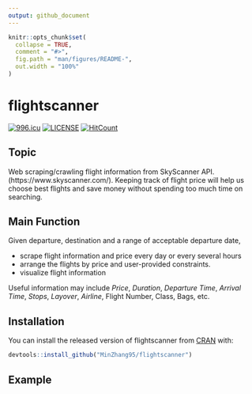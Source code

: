 ```yaml
---
output: github_document
---
```


```r
knitr::opts_chunk$set(
  collapse = TRUE,
  comment = "#>",
  fig.path = "man/figures/README-",
  out.width = "100%"
)
```
# flightscanner
[![996.icu](https://img.shields.io/badge/link-996.icu-red.svg)](https://996.icu)
[![LICENSE](https://img.shields.io/badge/license-Anti%20996-blue.svg)](https://github.com/996icu/996.ICU/blob/master/LICENSE)
[![HitCount](http://hits.dwyl.io/MinZhang95/flightscanner.svg)](http://hits.dwyl.io/MinZhang95/flightscanner)


## Topic

Web scraping/crawling flight information from SkyScanner API. (https://www.skyscanner.com/). Keeping track of flight price will help us choose best flights and save money without spending too much time on searching.

## Main Function

Given departure, destination and a range of acceptable departure date,

- scrape flight information and price every day or every several hours
- arrange the flights by price and user-provided constraints.
- visualize flight information

Useful information may include *Price*, *Duration*, *Departure Time*, *Arrival Time*, *Stops*, *Layover*, *Airline*, Flight Number, Class, Bags, etc.

## Installation

You can install the released version of flightscanner from [CRAN](https://CRAN.R-project.org) with:

``` r
devtools::install_github("MinZhang95/flightscanner")
```

## Example
